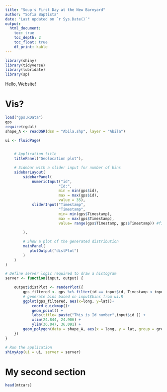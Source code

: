 ```yaml
---
title: "Soup's First Day at the New Barnyard"
author: "Sofia Baptista"
date: "Last updated on `r Sys.Date()`"
output:
  html_document:
    toc: true
    toc_depth: 2
    toc_float: true
    df_print: kable
---
```


<!--
Comments in HTML are like this! 
-->

```r
library(shiny)
library(tidyverse)
library(lubridate)
library(sp)
```

Hello, Website!

# Vis?

```r
load("gps.RData")
gps
require(rgdal)
shape_A <- readOGR(dsn = "Abila.shp", layer = "Abila")

ui <- fluidPage(

    
    # Application title
    titlePanel("Geolocation plot"),

    # Sidebar with a slider input for number of bins 
    sidebarLayout(
        sidebarPanel(
            numericInput("id",
                        "Id:",
                        min = min(gps$id),
                        max = max(gps$id),
                        value = 35),
            sliderInput("Timestamp",
                        "Timestamp",
                        min= min(gps$Timestamp),
                        max = max(gps$Timestamp),
                        value= range(gps$Timestamp, gps$Timestamp)) #fix so lower bound is actually lower
            
        ),

        # Show a plot of the generated distribution
        mainPanel(
           plotOutput("distPlot")
        )
    )
)

# Define server logic required to draw a histogram
server <- function(input, output) {

    output$distPlot <- renderPlot({
        gps_filtered <- gps %>% filter(id == input$id, Timestamp < input$Timestamp)
        # generate bins based on input$bins from ui.R
        ggplot(gps_filtered, aes(x=long, y=lat))+
            coord_quickmap()+
            geom_point() +
            labs(title= paste("This is Id number",input$id )) +
            xlim(24.844, 24.906) +
            ylim(36.047, 36.091) +
        geom_polygon(data = shape_A, aes(x = long, y = lat, group = group), colour = "black", fill = NA)
    })
}

# Run the application 
shinyApp(ui = ui, server = server)
```


# My second section

```r
head(mtcars)
```
